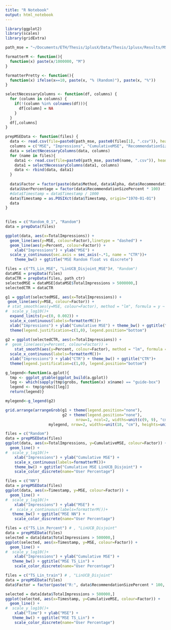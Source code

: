 ```yaml
---
title: "R Notebook"
output: html_notebook
---
```



```r
library(ggplot2)
library(scales)
library(gridExtra)

path_mse = "~/Documents/ETH/Thesis/1plusX/Data/Thesis/1plusx/Results/MSE/"

formatterM <- function(){
  function(x) paste(x/1000000, "M")
}

formatterPretty <- function(){
  function(x) ifelse(x==10, paste(x, "% (Random)"), paste(x, "%"))
}

selectNecessaryColumns <- function(df, columns) {
  for (column in columns) {
    if(!(column %in% colnames(df))){
      df[column] = NA
    } 
  }
  df[,columns]
}

prepMSEData <- function(files) {
  data <- read.csv(file=paste0(path_mse, paste0(files[1], ".csv")), header=TRUE, sep=",")
  columns = c("MSE", "Impressions", "CumulativeMSE", "RecommendationSizePercent","TotalImpressions","Method", "Alpha","Timestamp","TrainPart")
  data = selectNecessaryColumns(data, columns)
  for (name in files){
    data1 <- read.csv(file=paste0(path_mse, paste0(name, ".csv")), header=TRUE, sep=",")
    data1 = selectNecessaryColumns(data1, columns)
    data <- rbind(data, data1)  
  }
  
  data$Factor = factor(paste(data$Method, data$Alpha, data$RecommendationSizePercent * 100))
  data$UserPercentage = factor(data$RecommendationSizePercent * 100)
  #data$Timestamp = data$Timestamp / 1000
  data$Timestamp = as.POSIXct(data$Timestamp, origin="1970-01-01")
  data
}
  
```
```r

files = c("Random_0_1", "Random")
data = prepData(files)

ggplot(data, aes(x=TotalImpressions)) + 
  geom_line(aes(y=MSE, colour=Factor),linetype = "dashed") +
  geom_line(aes(y=Percent, colour=Factor)) +
    xlab("Impressions") + ylab("MSE") + 
  scale_y_continuous(sec.axis = sec_axis(~.*1, name = "CTR"))+
    theme_bw() + ggtitle("MSE Random float vs discrete")

```
```r

files = c("TS_Lin_MSE", "LinUCB_Disjoint_MSE")#, "Random")
dataMSE = prepData(files)
dataCTR = prepData(files, path_ctr)
selectedMSE = dataMSE[dataMSE$TotalImpressions > 5000000,]
selectedCTR = dataCTR

g1 = ggplot(selectedMSE, aes(x=TotalImpressions)) + 
 geom_line(aes(y=MSE, colour=Factor)) +
 # stat_smooth(aes(y=MSE, colour=Factor), method = "lm", formula = y ~ poly(x, 10), se = FALSE) +
#  scale_y_log10()+
  expand_limits(y=c(0, 0.002)) +
  scale_x_continuous(labels=formatterM())+
  xlab("Impressions") + ylab("Cumulative MSE") + theme_bw() + ggtitle("Cumulative MSE") +
  theme(legend.justification=c(1,0), legend.position="bottom")  
    
g2 = ggplot(selectedCTR, aes(x=TotalImpressions)) + 
#  geom_line(aes(y=Percent, colour=Factor)) +
    stat_smooth(aes(y=Percent, colour=Factor), method = "lm", formula = y ~ poly(x, 10), se = FALSE) +
  scale_x_continuous(labels=formatterM())+
  xlab("Impressions") + ylab("CTR") + theme_bw() + ggtitle("CTR")+
  theme(legend.justification=c(1,0), legend.position="bottom")  

g_legend<-function(a.gplot){
  tmp <- ggplot_gtable(ggplot_build(a.gplot))
  leg <- which(sapply(tmp$grobs, function(x) x$name) == "guide-box")
  legend <- tmp$grobs[[leg]]
  return(legend)}

mylegend<-g_legend(g2)

grid.arrange(arrangeGrob(g1 + theme(legend.position="none"),
                         g2 + theme(legend.position="none"),
                               nrow=1, ncol=2, widths=unit(c(9, 9), "cm"), heights=unit(9, "cm")),
                   mylegend, nrow=2, widths=unit(18, "cm"), heights=unit(c(9, 1), "cm"))

```

```r

files = c("Random")
data = prepMSEData(files)
ggplot(data, aes(x=TotalImpressions, y=CumulativeMSE, colour=Factor)) + 
  geom_line() +
#  scale_y_log10()+
    xlab("Impressions") + ylab("Cumulative MSE") +
    scale_x_continuous(labels=formatterM())+
    theme_bw() + ggtitle("Cumulative MSE LinUCB_Disjoint") +
    scale_color_discrete(name="User Percentage")

```
```r

files = c("NN")
data = prepMSEData(files)
ggplot(data, aes(x=Timestamp, y=MSE, colour=Factor)) + 
  geom_line() +
#  scale_y_log10()+
    xlab("Impressions") + ylab("MSE") +
  #  scale_x_continuous(labels=formatterM())+
   theme_bw() + ggtitle("MSE NN") +
    scale_color_discrete(name="User Percentage")

```

```r

files = c("TS_Lin_Percent") # , "LinUCB_Disjoint"
data = prepMSEData(files)
selected = data[data$TotalImpressions > 500000,]
ggplot(selected, aes(x=Timestamp, y=MSE, colour=Factor)) + 
  geom_line() +
#  scale_y_log10()+
    xlab("Impressions") + ylab("Cumulative MSE") +
   theme_bw() + ggtitle("MSE TS_Lin") +
    scale_color_discrete(name="User Percentage")

```
```r

files = c("TS_Lin_train") # , "LinUCB_Disjoint"
data = prepMSEData(files)
data$Factor = factor(paste("R:", data$RecommendationSizePercent * 100, "% T:",data$TrainPart * 100,"%", sep=""))

selected = data[data$TotalImpressions > 500000,]
ggplot(selected, aes(x=Timestamp, y=CumulativeMSE, colour=Factor)) + 
  geom_line() +
#  scale_y_log10()+
    xlab("Time") + ylab("MSE") +
   theme_bw() + ggtitle("MSE TS_Lin") +
    scale_color_discrete(name="User Percentage")

```